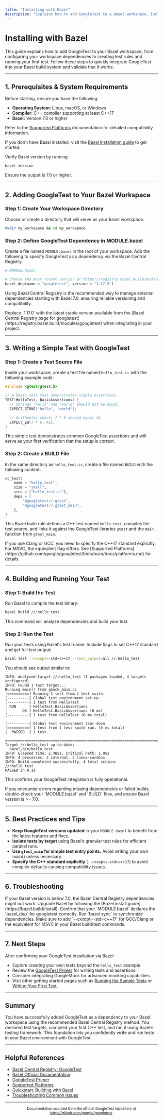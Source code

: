 ```yaml
---
title: "Installing with Bazel"
description: "Explains how to add GoogleTest to a Bazel workspace, including WORKSPACE configuration, dependencies, and BUILD file examples. Provides a simple test integration to confirm setup."
---
```


# Installing with Bazel

This guide explains how to add GoogleTest to your Bazel workspace, from configuring your workspace dependencies to creating test rules and running your first test. Follow these steps to quickly integrate GoogleTest into your Bazel build system and validate that it works.

---

## 1. Prerequisites & System Requirements

Before starting, ensure you have the following:

- **Operating System:** Linux, macOS, or Windows
- **Compiler:** C++ compiler supporting at least C++17
- **Bazel:** Version 7.0 or higher

Refer to the [Supported Platforms](https://github.com/google/googletest/blob/main/docs/platforms.md) documentation for detailed compatibility information.

If you don't have Bazel installed, visit the [Bazel installation guide](https://bazel.build/install) to get started.

<Check>
Verify Bazel version by running:

```bash
bazel version
```

Ensure the output is 7.0 or higher.
</Check>

---

## 2. Adding GoogleTest to Your Bazel Workspace

### Step 1: Create Your Workspace Directory

Choose or create a directory that will serve as your Bazel workspace.

```bash
mkdir my_workspace && cd my_workspace
```

### Step 2: Define GoogleTest Dependency in MODULE.bazel

Create a file named `MODULE.bazel` in the root of your workspace. Add the following to specify GoogleTest as a dependency via the Bazel Central Registry:

```python
# MODULE.bazel

# Choose the most recent version at https://registry.bazel.build/modules/googletest
bazel_dep(name = "googletest", version = "1.17.0")
```

Using Bazel Central Registry is the recommended way to manage external dependencies starting with Bazel 7.0, ensuring reliable versioning and compatibility.

<Note>
Replace `1.17.0` with the latest stable version available from the [Bazel Central Registry page for googletest](https://registry.bazel.build/modules/googletest) when integrating in your project.
</Note>

---

## 3. Writing a Simple Test with GoogleTest

### Step 1: Create a Test Source File

Inside your workspace, create a test file named `hello_test.cc` with the following example code:

```cpp
#include <gtest/gtest.h>

// A basic test that demonstrates simple assertions.
TEST(HelloTest, BasicAssertions) {
  // Strings "hello" and "world" should not be equal.
  EXPECT_STRNE("hello", "world");

  // Arithmetic check: 7 * 6 should equal 42.
  EXPECT_EQ(7 * 6, 42);
}
```

This simple test demonstrates common GoogleTest assertions and will serve as your first verification that the setup is correct.

### Step 2: Create a BUILD File

In the same directory as `hello_test.cc`, create a file named `BUILD` with the following content:

```python
cc_test(
    name = "hello_test",
    size = "small",
    srcs = ["hello_test.cc"],
    deps = [
        "@googletest//:gtest",
        "@googletest//:gtest_main",
    ],
)
```

This Bazel build rule defines a C++ test named `hello_test`, compiles the test source, and links it against the GoogleTest libraries `gtest` and the `main` function from `gtest_main`.

<Note>
If you use Clang or GCC, you need to specify the C++17 standard explicitly. For MSVC, the equivalent flag differs. See [Supported Platforms](https://github.com/google/googletest/blob/main/docs/platforms.md) for details.
</Note>

---

## 4. Building and Running Your Test

### Step 1: Build the Test

Run Bazel to compile the test binary:

```bash
bazel build //:hello_test
```

This command will analyze dependencies and build your test.

### Step 2: Run the Test

Run your tests using Bazel's test runner. Include flags to set C++17 standard and get full test output:

```bash
bazel test --cxxopt=-std=c++17 --test_output=all //:hello_test
```

You should see output similar to:

```
INFO: Analyzed target //:hello_test (1 packages loaded, 4 targets configured).
INFO: Found 1 test target...
Running main() from gmock_main.cc
[==========] Running 1 test from 1 test suite.
[----------] Global test environment set-up.
[----------] 1 test from HelloTest
[ RUN      ] HelloTest.BasicAssertions
[       OK ] HelloTest.BasicAssertions (0 ms)
[----------] 1 test from HelloTest (0 ms total)

[----------] Global test environment tear-down
[==========] 1 test from 1 test suite ran. (0 ms total)
[  PASSED  ] 1 test.

================================================================================
Target //:hello_test up-to-date:
  bazel-bin/hello_test
INFO: Elapsed time: 2.482s, Critical Path: 1.05s
INFO: 4 processes: 2 internal, 2 linux-sandbox.
INFO: Build completed successfully, 4 total actions
//:hello_test                                                     PASSED in 0.1s
```

This confirms your GoogleTest integration is fully operational.

<Check>
If you encounter errors regarding missing dependencies or failed builds, double-check your `MODULE.bazel` and `BUILD` files, and ensure Bazel version is >= 7.0.
</Check>

---

## 5. Best Practices and Tips

- **Keep GoogleTest versions updated** in your `MODULE.bazel` to benefit from the latest features and fixes.
- **Isolate tests by target** using Bazel’s granular test rules for efficient parallel runs.
- **Use `gtest_main` for simple test entry points.** Avoid writing your own main() unless necessary.
- **Specify the C++ standard explicitly** (`--cxxopt=-std=c++17`) to avoid compiler defaults causing compatibility issues.

---

## 6. Troubleshooting

<AccordionGroup title="Common Issues and Solutions">
<Accordion title="Bazel version too low">
If your Bazel version is below 7.0, the Bazel Central Registry dependencies might not work. Upgrade Bazel by following the [Bazel install guide](https://bazel.build/install).
</Accordion>
<Accordion title="Missing @googletest dependencies">
Confirm that your `MODULE.bazel` declares the `bazel_dep` for googletest correctly. Run `bazel sync` to synchronize dependencies.
</Accordion>
<Accordion title="Compilation errors due to C++ version">
Make sure to add `--cxxopt=-std=c++17` for GCC/Clang or the equivalent for MSVC in your Bazel build/test commands.
</Accordion>
</AccordionGroup>

---

## 7. Next Steps

After confirming your GoogleTest installation via Bazel:

- Explore creating your own tests beyond the `hello_test` example.
- Review the [GoogleTest Primer](https://google.github.io/googletest/primer.html) for writing tests and assertions.
- Consider integrating GoogleMock for advanced mocking capabilities.
- Visit other getting started pages such as [Running the Sample Tests](../first-test-experience/run-sample-tests.md) or [Writing Your First Test](../first-test-experience/write-your-first-test.md).

---

## Summary
You have successfully added GoogleTest as a dependency to your Bazel workspace using the recommended Bazel Central Registry method. You declared test targets, compiled your first C++ test, and ran it using Bazel’s testing framework. This foundation lets you confidently write and run tests in your Bazel environment with GoogleTest.

---

## Helpful References

- [Bazel Central Registry: GoogleTest](https://registry.bazel.build/modules/googletest)
- [Bazel Official Documentation](https://docs.bazel.build)
- [GoogleTest Primer](https://google.github.io/googletest/primer.html)
- [Supported Platforms](https://github.com/google/googletest/blob/main/docs/platforms.md)
- [Quickstart: Building with Bazel](../quickstart-bazel.md)
- [Troubleshooting Common Issues](../troubleshooting-support/common-issues.md)

---

<p align="center"><small>Documentation sourced from the official GoogleTest repository at <a href="https://github.com/google/googletest">https://github.com/google/googletest</a>.</small></p>
